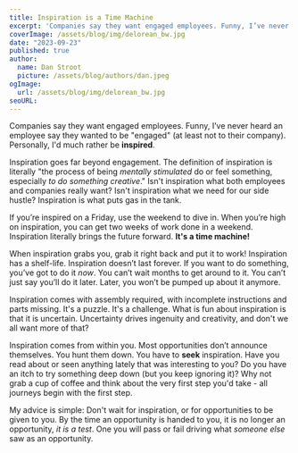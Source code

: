```yaml
---
title: Inspiration is a Time Machine
excerpt: 'Companies say they want engaged employees. Funny, I’ve never heard an employee say they wanted to be "engaged" (at least not to their company). Personally, I’d much rather be inspired. When you’re high on inspiration, you can get two weeks of work done in a weekend. Inspiration literally brings the future forward like a time machine.'
coverImage: /assets/blog/img/delorean_bw.jpg
date: "2023-09-23"
published: true
author:
  name: Dan Stroot
  picture: /assets/blog/authors/dan.jpeg
ogImage:
  url: /assets/blog/img/delorean_bw.jpg
seoURL:
---
```


Companies say they want engaged employees. Funny, I’ve never heard an employee say they wanted to be "engaged" (at least not to their company). Personally, I'd much rather be **inspired**.

Inspiration goes far beyond engagement. The definition of inspiration is literally "the process of being _mentally stimulated_ do or feel something, especially _to do something creative_." Isn't inspiration what both employees and companies really want? Isn't inspiration what we need for our side hustle? Inspiration is what puts gas in the tank.

If you’re inspired on a Friday, use the weekend to dive in. When you’re high on inspiration, you can get two weeks of work done in a weekend. Inspiration literally brings the future forward. **It's a time machine!**

When inspiration grabs you, grab it right back and put it to work! Inspiration has a shelf-life. Inspiration doesn’t last forever. If you want to do something, you’ve got to do it _now_. You can’t wait months to get around to it. You can’t just say you’ll do it later. Later, you won’t be pumped up about it anymore.

Inspiration comes with assembly required, with incomplete instructions and parts missing. It's a puzzle. It's a challenge. What is fun about inspiration is that it is uncertain. Uncertainty drives ingenuity and creativity, and don't we all want more of that?

Inspiration comes from within you. Most opportunities don’t announce themselves. You hunt them down. You have to **seek** inspiration. Have you read about or seen anything lately that was interesting to you? Do you have an itch to try something deep down (but you keep ignoring it)? Why not grab a cup of coffee and think about the very first step you'd take - all journeys begin with the first step.

My advice is simple: Don't wait for inspiration, or for opportunities to be given to you. By the time an opportunity is handed to you, it is no longer an opportunity, _it is a test_. One you will pass or fail driving what _someone else_ saw as an opportunity.
